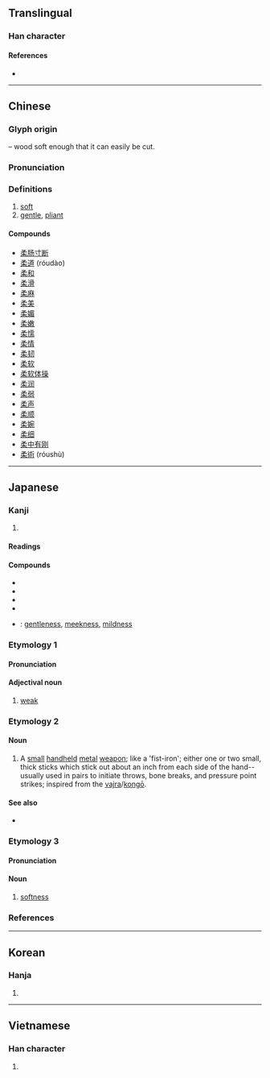 {{character info/new}}
==Translingual==

===Han character===
{{Han char|rn=75|rad=木|as=05|sn=9|four=17904|canj=NHD|ids=⿱矛木}}

====References====
* {{Han ref|kx=0519.050|dkj=14622|dj=0907.040|hdz=21192.020|uh=67D4|ud=26580|bh=AC58|bd=44120}}

----

==Chinese==
{{zh-forms}}

===Glyph origin===
{{Han etym}}
{{Han compound|矛|木|t2=tree|ls=ic}} – wood soft enough that it can easily be cut.

===Pronunciation===
{{zh-pron
|m=róu
|c=jau4
|mn=qz,tp,xm:liû/kh,zz:jiû
|mc=y
|oc=y
|ma=
|cat=a
}}

===Definitions===
{{zh-hanzi}}

# [[soft]]
# [[gentle]], [[pliant]]

====Compounds====
* [[柔肠寸断]]
* [[柔道]] (róudào)
* [[柔和]]
* [[柔滑]]
* [[柔麻]]
* [[柔美]]
* [[柔媚]]
* [[柔嫩]]
* [[柔懦]]
* [[柔情]]
* [[柔韧]]
* [[柔软]]
* [[柔软体操]]
* [[柔润]]
* [[柔弱]]
* [[柔声]]
* [[柔顺]]
* [[柔婉]]
* [[柔细]]
* [[柔中有刚]]
* [[柔術]] (róushù)

----

==Japanese==

===Kanji===
{{ja-kanji|grade=c|rs=木05}}

# {{defn|lang=ja|sort=木05}}

====Readings====
{{ja-readings|goon=[[にゅう]] (nyū) < にう (niu)|kanon=[[じゅう]] (jū) < じう (jiu)|kun=[[やわらかい]] (yawarakai) < [[やはらかい]] (yaharakai), [[やわらげる]] (yawarageru) < [[やはらげる]] (yaharageru), [[やわらぐ]] (yawaragu) < [[やはらぐ]] (yaharagu)}}

====Compounds====
{{der-top|Compounds}}
* {{ja-r|柔術|じゅうじゅつ}}
* {{ja-r|柔順|じゅうじゅん}}
* {{ja-r|柔道|じゅうどう}}
* {{ja-r|柔軟|じゅうなん}}
* {{ja-r|柔和|にゅうわ}}: [[gentleness]], [[meekness]], [[mildness]]
{{der-bottom}}

===Etymology 1===
{{ja-kanjitab|やわ|yomi=k}}

====Pronunciation====
{{ja-pron|yomi=k|やわ|acc=1|acc_ref=DJR,NHK}}

====Adjectival noun====
{{ja-adj|infl=na|やわ|hhira=やは}}

# [[weak]]

===Etymology 2===

====Noun====
{{ja-noun|やわら|hhira=やはら}}

# A [[small]] [[handheld]] [[metal]] [[weapon]]; like a 'fist-iron'; either one or two small, thick sticks which stick out about an inch from each side of the hand--usually used in pairs to initiate throws, bone breaks, and pressure point strikes; inspired from the [[vajra]]/[[kongō]].

====See also====
* {{pedialite|柔|lang=ja}}

===Etymology 3===
{{ja-kanjitab|じゅう|yomi=o}}

====Pronunciation====
{{ja-pron|yomi=kanon|じゅう|acc=1|acc_ref=DJR,NHK}}

====Noun====
{{ja-noun|じゅう|hhira=じう}}

# [[softness]]

===References===
<references/>

----

==Korean==

===Hanja===
{{ko-hanja|hangeul=[[유]]|eumhun=|rv=yu|mr=yu|y=yu}}

# {{defn|lang=ko|sort=木05}}

----

==Vietnamese==

===Han character===
{{vi-hantu|[[nhu]]|rs=木05}}

# {{defn|lang=vi|sort=木05}}